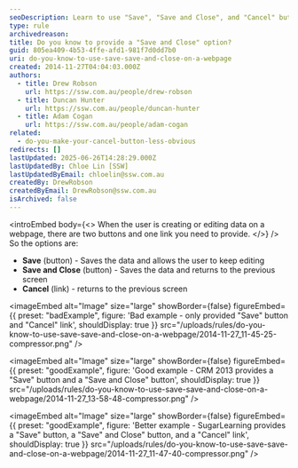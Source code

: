 ```yaml
---
seoDescription: Learn to use "Save", "Save and Close", and "Cancel" buttons effectively on your page to provide a seamless user experience.
type: rule
archivedreason:
title: Do you know to provide a "Save and Close" option?
guid: 805ea409-4b53-4ffe-afd1-981f7d0dd7b0
uri: do-you-know-to-use-save-save-and-close-on-a-webpage
created: 2014-11-27T04:04:03.000Z
authors:
  - title: Drew Robson
    url: https://ssw.com.au/people/drew-robson
  - title: Duncan Hunter
    url: https://ssw.com.au/people/duncan-hunter
  - title: Adam Cogan
    url: https://ssw.com.au/people/adam-cogan
related:
  - do-you-make-your-cancel-button-less-obvious
redirects: []
lastUpdated: 2025-06-26T14:28:29.000Z
lastUpdatedBy: Chloe Lin [SSW]
lastUpdatedByEmail: chloelin@ssw.com.au
createdBy: DrewRobson
createdByEmail: DrewRobson@ssw.com.au
isArchived: false
---
```


<introEmbed
  body={<>
When the user is creating or editing data on a webpage, there are two buttons and one link you need to provide.
  </>}
/>
So the options are:

* **Save** (button) - Saves the data and allows the user to keep editing
* **Save and Close** (button) - Saves the data and returns to the previous screen
* **Cancel** (link) - returns to the previous screen

<imageEmbed
  alt="Image"
  size="large"
  showBorder={false}
  figureEmbed={{
    preset: "badExample",
    figure: 'Bad example - only provided "Save" button and "Cancel" link',
    shouldDisplay: true
  }}
  src="/uploads/rules/do-you-know-to-use-save-save-and-close-on-a-webpage/2014-11-27_11-45-25-compressor.png"
/>

<imageEmbed
  alt="Image"
  size="large"
  showBorder={false}
  figureEmbed={{
    preset: "goodExample",
    figure: 'Good example - CRM 2013 provides a "Save" button and a "Save and Close" button',
    shouldDisplay: true
  }}
  src="/uploads/rules/do-you-know-to-use-save-save-and-close-on-a-webpage/2014-11-27_13-58-48-compressor.png"
/>

<imageEmbed
  alt="Image"
  size="large"
  showBorder={false}
  figureEmbed={{
    preset: "goodExample",
    figure: 'Better example - SugarLearning provides a "Save" button, a "Save" and Close" button, and a "Cancel" link',
    shouldDisplay: true
  }}
  src="/uploads/rules/do-you-know-to-use-save-save-and-close-on-a-webpage/2014-11-27_11-47-40-compressor.png"
/>
